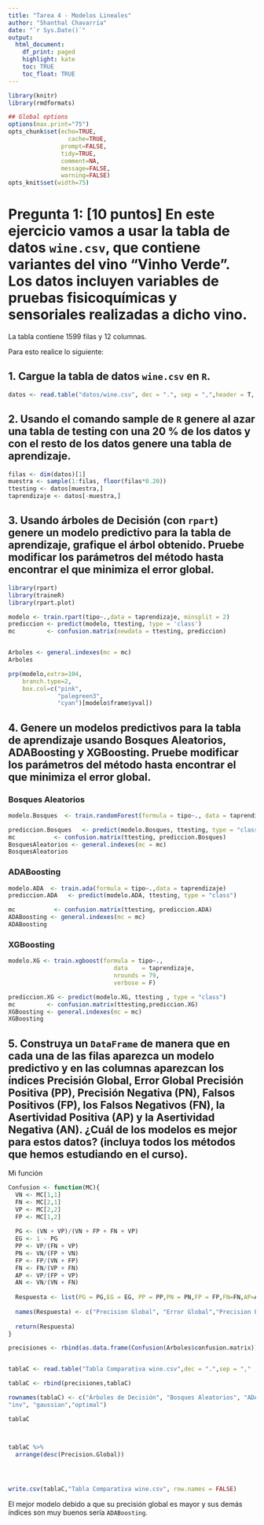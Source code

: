 ```yaml
---
title: "Tarea 4 - Modelos Lineales"
author: "Shanthal Chavarría"
date: "`r Sys.Date()`"
output:
  html_document: 
    df_print: paged 
    highlight: kate
    toc: TRUE
    toc_float: TRUE
---
```



```r
library(knitr)
library(rmdformats)

## Global options
options(max.print="75")
opts_chunk$set(echo=TRUE,
	             cache=TRUE,
               prompt=FALSE,
               tidy=TRUE,
               comment=NA,
               message=FALSE,
               warning=FALSE)
opts_knit$set(width=75)
```


# Pregunta 1: __[10 puntos]__ En este ejercicio vamos a usar la tabla de datos `wine.csv`, que contiene variantes del vino “Vinho Verde”. Los datos incluyen variables de pruebas fisicoquímicas y sensoriales realizadas a dicho vino.

La tabla contiene 1599 filas y 12 columnas.

Para esto realice lo siguiente:

## 1. Cargue la tabla de datos `wine.csv` en `R`.

```r
datos <- read.table("datos/wine.csv", dec = ".", sep = ",",header = T, stringsAsFactors = T)
```

## 2. Usando el comando sample de `R` genere al azar una tabla de testing con una 20 % de los datos y con el resto de los datos genere una tabla de aprendizaje.

```r
filas <- dim(datos)[1] 
muestra <- sample(1:filas, floor(filas*0.20))
ttesting <- datos[muestra,]
taprendizaje <- datos[-muestra,]
```

## 3. Usando árboles de Decisión (con `rpart`) genere un modelo predictivo para la tabla de aprendizaje, grafique el árbol obtenido. Pruebe modificar los parámetros del método hasta encontrar el que minimiza el error global.

```r
library(rpart)
library(traineR)
library(rpart.plot)

modelo <- train.rpart(tipo~.,data = taprendizaje, minsplit = 2)
prediccion <- predict(modelo, ttesting, type = 'class')
mc         <- confusion.matrix(newdata = ttesting, prediccion)


Arboles <- general.indexes(mc = mc)
Arboles
```

```r
prp(modelo,extra=104,
    branch.type=2, 
    box.col=c("pink",
              "palegreen3",
              "cyan")[modelo$frame$yval])
```

## 4. Genere un modelos predictivos para la tabla de aprendizaje usando Bosques Aleatorios, ADABoosting y XGBoosting. Pruebe modificar los parámetros del método hasta encontrar el que minimiza el error global.

### Bosques Aleatorios

```r
modelo.Bosques  <- train.randomForest(formula = tipo~., data = taprendizaje, importance = T)

prediccion.Bosques   <- predict(modelo.Bosques, ttesting, type = "class")
mc           <- confusion.matrix(ttesting, prediccion.Bosques)
BosquesAleatorios <- general.indexes(mc = mc)
BosquesAleatorios
```

### ADABoosting

```r
modelo.ADA  <- train.ada(formula = tipo~.,data = taprendizaje)
prediccion.ADA   <- predict(modelo.ADA, ttesting, type = "class")

mc           <- confusion.matrix(ttesting, prediccion.ADA)
ADABoosting <- general.indexes(mc = mc)
ADABoosting
```

### XGBoosting

```r
modelo.XG <- train.xgboost(formula = tipo~.,
                              data    = taprendizaje,
                              nrounds = 79,
                              verbose = F)

prediccion.XG <- predict(modelo.XG, ttesting , type = "class")
mc         <- confusion.matrix(ttesting,prediccion.XG)
XGBoosting <- general.indexes(mc = mc)
XGBoosting
```

## 5. Construya un `DataFrame` de manera que en cada una de las filas aparezca un modelo predictivo y en las columnas aparezcan los índices Precisión Global, Error Global Precisión Positiva (PP), Precisión Negativa (PN), Falsos Positivos (FP), los Falsos Negativos (FN), la Asertividad Positiva (AP) y la Asertividad Negativa (AN). ¿Cuál de los modelos es mejor para estos datos? (incluya todos los métodos que hemos estudiando en el curso).

Mi función 

```r
Confusion <- function(MC){
  VN <- MC[1,1]
  FN <- MC[2,1]
  VP <- MC[2,2]
  FP <- MC[1,2]
  
  PG <- (VN + VP)/(VN + FP + FN + VP)
  EG <- 1 - PG
  PP <- VP/(FN + VP)
  PN <- VN/(FP + VN)
  FP <- FP/(VN + FP)
  FN <- FN/(VP + FN)
  AP <- VP/(FP + VP)
  AN <- VN/(VN + FN)
  
  Respuesta <- list(PG = PG,EG = EG, PP = PP,PN = PN,FP = FP,FN=FN,AP=AP,AN=AN)
  
  names(Respuesta) <- c("Precision Global", "Error Global","Precision Positiva", "Precision Negativa", "Falsos Positivos", "Falsos Negativos", "Asertividad Positiva" , "Asertividad Negativa")
  
  return(Respuesta)
}
```


```r

precisiones <- rbind(as.data.frame(Confusion(Arboles$confusion.matrix)),as.data.frame(Confusion(BosquesAleatorios$confusion.matrix)),as.data.frame(Confusion(ADABoosting$confusion.matrix)),as.data.frame(Confusion(XGBoosting$confusion.matrix)))


tablaC <- read.table("Tabla Comparativa wine.csv",dec = ".",sep = "," , header = T)

tablaC <- rbind(precisiones,tablaC)

rownames(tablaC) <- c("Árboles de Decisión", "Bosques Aleatorios", "ADA Boosting", "XG Boosting","rectangular", "triangular", "epanechnikov", "biweight", "triweight", "cos",
"inv", "gaussian","optimal")

tablaC



tablaC %>%
  arrange(desc(Precision.Global))




write.csv(tablaC,"Tabla Comparativa wine.csv", row.names = FALSE)

```

El mejor modelo debido a que su precisión global es mayor y sus demás índices son muy buenos sería `ADABoosting`.

